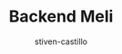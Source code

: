 ---
title: "Backend Meli"
publishedAt: 2022-08-09
description: "Backend of app challenge MELI in Nodejs"
author: "stiven-castillo"
heroImage: ""
tags: ["nodejs"]
lang: "EN"
year: 2022
color: "bg-gray-950"
link: "https://github.com/stivncastillo/backend-meli"
---